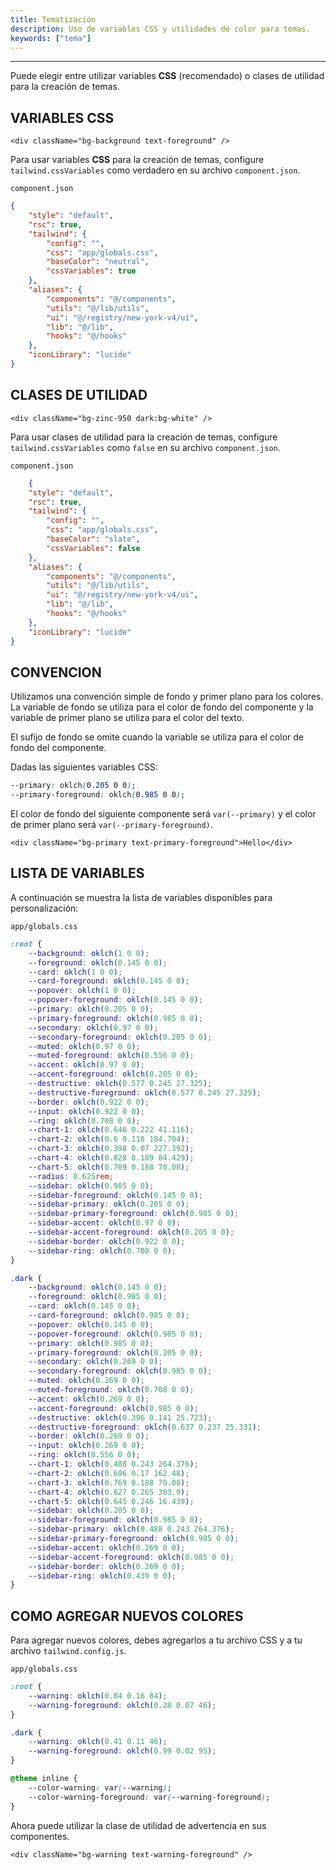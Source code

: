 ```yaml
---
title: Tematización
description: Uso de variables CSS y utilidades de color para temas.
keywords: ["tema"]
---
```


<CardGrid>
    <Card
        title="Tematización"
        href="https://ui.shadcn.com/docs/components-json"
        icon="alignJustify"
        variant="small"
        description="test description"
    />
</CardGrid>

---

Puede elegir entre utilizar variables **CSS** (recomendado) o clases de utilidad para la creación de temas.

## VARIABLES CSS

```tsx
<div className="bg-background text-foreground" />
```

Para usar variables **CSS** para la creación de temas, configure `tailwind.cssVariables` como verdadero en su archivo `component.json`.

`component.json`
```json
{
    "style": "default",
    "rsc": true,
    "tailwind": {
        "config": "",
        "css": "app/globals.css",
        "baseColor": "neutral",
        "cssVariables": true
    },
    "aliases": {
        "components": "@/components",
        "utils": "@/lib/utils",
        "ui": "@/registry/new-york-v4/ui",
        "lib": "@/lib",
        "hooks": "@/hooks"
    },
    "iconLibrary": "lucide"
}

```

## CLASES DE UTILIDAD 

```tsx
<div className="bg-zinc-950 dark:bg-white" />
```

Para usar clases de utilidad para la creación de temas, configure `tailwind.cssVariables` como `false` en su archivo `component.json`.

`component.json`
```json
    {
    "style": "default",
    "rsc": true,
    "tailwind": {
        "config": "",
        "css": "app/globals.css",
        "baseColor": "slate",
        "cssVariables": false
    },
    "aliases": {
        "components": "@/components",
        "utils": "@/lib/utils",
        "ui": "@/registry/new-york-v4/ui",
        "lib": "@/lib",
        "hooks": "@/hooks"
    },
    "iconLibrary": "lucide"
}

```

## CONVENCION 

Utilizamos una convención simple de fondo y primer plano para los colores. La variable de fondo se utiliza para el color de fondo del componente y la variable de primer plano se utiliza para el color del texto.

<Note >
    El sufijo de fondo se omite cuando la variable se utiliza para el color de fondo del componente.
</Note>

Dadas las siguientes variables CSS:

```css
--primary: oklch(0.205 0 0);
--primary-foreground: oklch(0.985 0 0);
```

El color de fondo del siguiente componente será `var(--primary)` y el color de primer plano será `var(--primary-foreground)`.

```tsx
<div className="bg-primary text-primary-foreground">Hello</div>
```

## LISTA DE VARIABLES 

A continuación se muestra la lista de variables disponibles para personalización:

`app/globals.css`
```css
:root {
    --background: oklch(1 0 0);
    --foreground: oklch(0.145 0 0);
    --card: oklch(1 0 0);
    --card-foreground: oklch(0.145 0 0);
    --popover: oklch(1 0 0);
    --popover-foreground: oklch(0.145 0 0);
    --primary: oklch(0.205 0 0);
    --primary-foreground: oklch(0.985 0 0);
    --secondary: oklch(0.97 0 0);
    --secondary-foreground: oklch(0.205 0 0);
    --muted: oklch(0.97 0 0);
    --muted-foreground: oklch(0.556 0 0);
    --accent: oklch(0.97 0 0);
    --accent-foreground: oklch(0.205 0 0);
    --destructive: oklch(0.577 0.245 27.325);
    --destructive-foreground: oklch(0.577 0.245 27.325);
    --border: oklch(0.922 0 0);
    --input: oklch(0.922 0 0);
    --ring: oklch(0.708 0 0);
    --chart-1: oklch(0.646 0.222 41.116);
    --chart-2: oklch(0.6 0.118 184.704);
    --chart-3: oklch(0.398 0.07 227.392);
    --chart-4: oklch(0.828 0.189 84.429);
    --chart-5: oklch(0.769 0.188 70.08);
    --radius: 0.625rem;
    --sidebar: oklch(0.985 0 0);
    --sidebar-foreground: oklch(0.145 0 0);
    --sidebar-primary: oklch(0.205 0 0);
    --sidebar-primary-foreground: oklch(0.985 0 0);
    --sidebar-accent: oklch(0.97 0 0);
    --sidebar-accent-foreground: oklch(0.205 0 0);
    --sidebar-border: oklch(0.922 0 0);
    --sidebar-ring: oklch(0.708 0 0);
}

.dark {
    --background: oklch(0.145 0 0);
    --foreground: oklch(0.985 0 0);
    --card: oklch(0.145 0 0);
    --card-foreground: oklch(0.985 0 0);
    --popover: oklch(0.145 0 0);
    --popover-foreground: oklch(0.985 0 0);
    --primary: oklch(0.985 0 0);
    --primary-foreground: oklch(0.205 0 0);
    --secondary: oklch(0.269 0 0);
    --secondary-foreground: oklch(0.985 0 0);
    --muted: oklch(0.269 0 0);
    --muted-foreground: oklch(0.708 0 0);
    --accent: oklch(0.269 0 0);
    --accent-foreground: oklch(0.985 0 0);
    --destructive: oklch(0.396 0.141 25.723);
    --destructive-foreground: oklch(0.637 0.237 25.331);
    --border: oklch(0.269 0 0);
    --input: oklch(0.269 0 0);
    --ring: oklch(0.556 0 0);
    --chart-1: oklch(0.488 0.243 264.376);
    --chart-2: oklch(0.696 0.17 162.48);
    --chart-3: oklch(0.769 0.188 70.08);
    --chart-4: oklch(0.627 0.265 303.9);
    --chart-5: oklch(0.645 0.246 16.439);
    --sidebar: oklch(0.205 0 0);
    --sidebar-foreground: oklch(0.985 0 0);
    --sidebar-primary: oklch(0.488 0.243 264.376);
    --sidebar-primary-foreground: oklch(0.985 0 0);
    --sidebar-accent: oklch(0.269 0 0);
    --sidebar-accent-foreground: oklch(0.985 0 0);
    --sidebar-border: oklch(0.269 0 0);
    --sidebar-ring: oklch(0.439 0 0);
}
```

## COMO AGREGAR NUEVOS COLORES 

Para agregar nuevos colores, debes agregarlos a tu archivo CSS y a tu archivo `tailwind.config.js`.

`app/globals.css`
```css
:root {
    --warning: oklch(0.84 0.16 84);
    --warning-foreground: oklch(0.28 0.07 46);
}

.dark {
    --warning: oklch(0.41 0.11 46);
    --warning-foreground: oklch(0.99 0.02 95);
}

@theme inline {
    --color-warning: var(--warning);
    --color-warning-foreground: var(--warning-foreground);
}
```

Ahora puede utilizar la clase de utilidad de advertencia en sus componentes.

```tsx
<div className="bg-warning text-warning-foreground" />
```